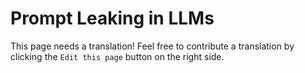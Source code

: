 # Prompt Leaking in LLMs

This page needs a translation! Feel free to contribute a translation by clicking the `Edit this page` button on the right side.

